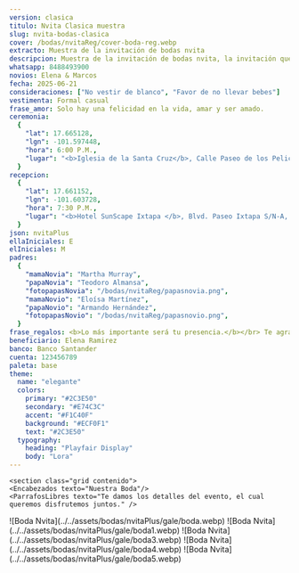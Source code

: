 ```yaml
---
version: clasica
titulo: Nvita Clasica muestra
slug: nvita-bodas-clasica
cover: /bodas/nvitaReg/cover-boda-reg.webp
extracto: Muestra de la invitación de bodas nvita
descripcion: Muestra de la invitación de bodas nvita, la invitación que tiene más de lo básico.
whatsapp: 8488493900
novios: Elena & Marcos
fecha: 2025-06-21
consideraciones: ["No vestir de blanco", "Favor de no llevar bebes"]
vestimenta: Formal casual
frase_amor: Solo hay una felicidad en la vida, amar y ser amado.
ceremonia:
  {
    "lat": 17.665128,
    "lgn": -101.597448,
    "hora": 6:00 P.M.,
    "lugar": "<b>Iglesia de la Santa Cruz</b>, Calle Paseo de los Pelicanos 40883, Ixtapa Gro. (frente a la Moraleja)",
  }
recepcion:
  {
    "lat": 17.661152,
    "lgn": -101.603728,
    "hora": 7:30 P.M.,
    "lugar": "<b>Hotel SunScape Ixtapa </b>, Blvd. Paseo Ixtapa S/N-A, 40884 Zihuatanejo, Gro Blvd. Paseo Ixtapa S/N-A, 40884 Zihuatanejo, Gro.",
  }
json: nvitaPlus
ellaIniciales: E
elIniciales: M
padres:
  {
    "mamaNovia": "Martha Murray",
    "papaNovia": "Teodoro Almansa",
    "fotopapasNovia": "/bodas/nvitaReg/papasnovia.png",
    "mamaNovio": "Eloísa Martínez",
    "papaNovio": "Armando Hernández",
    "fotopapasNovio": "/bodas/nvitaReg/papasnovio.png",
  }
frase_regalos: <b>Lo más importante será tu presencia.</b></br> Te agradecemos si aparte nos deseas hacer un regalo en este día tan especial.
beneficiario: Elena Ramirez
banco: Banco Santander
cuenta: 123456789
paleta: base
theme:
  name: "elegante"
  colors:
    primary: "#2C3E50"
    secondary: "#E74C3C"
    accent: "#F1C40F"
    background: "#ECF0F1"
    text: "#2C3E50"
  typography:
    heading: "Playfair Display"
    body: "Lora"
---
```




  <Hero
    nombres={frontmatter.novios}
    fecha={frontmatter.fecha}
    ellaIniciales={frontmatter.ellaIniciales}
    elIniciales={frontmatter.elIniciales}
    cover={frontmatter.cover}
    tema={frontmatter.theme}
    client:load
  /> 
  
<section class="grid pantalla">
  <Padres
    mamaNovia={frontmatter.padres.mamaNovia}
    papaNovia={frontmatter.padres.papaNovia}
    fotopapasNovia={frontmatter.padres.fotopapasNovia}
    mamaNovio={frontmatter.padres.mamaNovio}
    papaNovio={frontmatter.padres.papaNovio}
    fotopapasNovio={frontmatter.padres.fotopapasNovio}
  />
</section>



<Pases folder={frontmatter.json} client:load />

<section class="grid contenido"> 
<ProgresoInvitados
  email="nvitaclasicaboda@nvita.me"
  porcentajeMostrarInvitados={20}
  frase="¡Ya casi completamos la lista de invitados!"
  mostrarSiempre={true}
/>
</section>

<section class="grid contenido">
  <Frase frase={frontmatter.frase_amor} />
</section>

    <section class="grid contenido">
    <Encabezados texto="Nuestra Boda"/>
    <ParrafosLibres texto="Te damos los detalles del evento, el cual queremos disfrutemos juntos." />

  </section>


<section class="grid contenido">
  <div class="bandejaLugares">
    <BloqueMapa
      encabezado="Ceremonia"
      dir={frontmatter.ceremonia.lugar}
      horario={frontmatter.ceremonia.hora}
      lat={frontmatter.ceremonia.lat}
      lng={frontmatter.ceremonia.lgn}
      mapName="mapa1"
      icono="iglesia"
    />
    <BloqueMapa
      encabezado="Recepción"
      dir={frontmatter.recepcion.lugar}
      horario={frontmatter.recepcion.hora}
      lat={frontmatter.recepcion.lat}
      lng={frontmatter.recepcion.lgn}
      mapName="mapa2"
      icono="espantasuegras"
    />
  </div>
</section>

<section class="grid pantalla flex margen-arriba-abajo">
  <Detalles lista={frontmatter.consideraciones} encabezado="Consideraciones" />
  <Detalles encabezado="Codigo de vestir" vestimenta={frontmatter.vestimenta} />
</section>

<section class="grid contenido">

  <Regalos
      frase={frontmatter.frase_regalos}
      beneficiario={frontmatter.beneficiario}
      banco={frontmatter.banco}
      cuenta={frontmatter.cuenta}
    />
</section>

<section class="grid contenido">
  <Contador fecha={frontmatter.fecha} />
</section>
<section class="grid pantalla">
  <Galeria>
    ![Boda Nvita](../../assets/bodas/nvitaPlus/gale/boda.webp) ![Boda
    Nvita](../../assets/bodas/nvitaPlus/gale/boda1.webp) ![Boda
    Nvita](../../assets/bodas/nvitaPlus/gale/boda3.webp) ![Boda
    Nvita](../../assets/bodas/nvitaPlus/gale/boda4.webp) ![Boda
    Nvita](../../assets/bodas/nvitaPlus/gale/boda5.webp)
  </Galeria>
</section>

<section class="grid contenido"> 
  <MensajeVip />
</section>

<Confirmacion
  whatsapp={frontmatter.whatsapp}
  dias_antes={15}
  version={frontmatter.version}
  tipoEvento="boda"
  client:only="react"
/>


